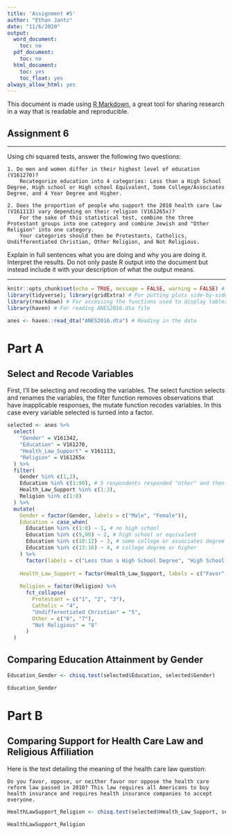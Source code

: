 ```yaml
---
title: 'Assignment #5'
author: "Ethan Jantz"
date: "11/6/2020"
output:
  word_document:
    toc: no
  pdf_document:
    toc: no
  html_document:
    toc: yes
    toc_float: yes
always_allow_html: yes
---
```


This document is made using [R Markdown](https://rmarkdown.rstudio.com/), a great tool for sharing research in a way that is readable and reproducible. 

## Assignment 6

***

Using chi squared tests, answer the following two questions: 

    1. Do men and women differ in their highest level of education (V161270)? 
        Recategorize education into 4 categories: Less than a High School Degree, High school or High school Equivalent, Some College/Associates Degree, and 4 Year Degree and Higher.
        
    2. Does the proportion of people who support the 2010 health care law (V161113) vary depending on their religion (V161265x)?
        For the sake of this statistical test, combine the three Protestant groups into one category and combine Jewish and "Other Religion" into one category.
        Your categories should then be Protestants, Catholics, Undifferentiated Christian, Other Religion, and Not Religious. 

Explain in full sentences what you are doing and why you are doing it. Interpret the results. Do not only paste R output into the document but instead include it with your description of what the output means. 

***

```r
knitr::opts_chunk$set(echo = TRUE, message = FALSE, warning = FALSE) # R Markdown options
library(tidyverse); library(gridExtra) # For putting plots side-by-side, trying out a different package this time
library(rmarkdown) # For accessing the functions used to display tables
library(haven) # For reading ANES2016.dta file

anes <- haven::read_dta("ANES2016.dta") # Reading in the data
```

# Part A

## Select and Recode Variables

First, I'll be selecting and recoding the variables. The select function selects and renames the variables, the filter function removes observations that have inapplicable responses, the mutate function recodes variables. In this case every variable selected is turned into a factor. 
 
```r
selected <- anes %>%
  select(
    "Gender" = V161342,
    "Education" = V161270,
    "Health_Law_Support" = V161113,
    "Religion" = V161265x
  ) %>%
  filter(
    Gender %in% c(1,2),
    Education %in% c(1:90), # 5 respondents responded "other" and then specified "High School Graduate" and that is coded as 90
    Health_Law_Support %in% c(1:3),
    Religion %in% c(1:8)
  ) %>%
  mutate(
    Gender = factor(Gender, labels = c("Male", "Female")),
    Education = case_when(
      Education %in% c(1:8) ~ 1, # no high school
      Education %in% c(9,90) ~ 2, # high school or equivalent
      Education %in% c(10:12) ~ 3, # some college or associates degree
      Education %in% c(13:16) ~ 4, # college degree or higher
    ) %>% 
      factor(labels = c("Less than a High School Degree", "High School Degree or GED", "Some College/Associates Degree", "4 Year Degree and Higher")),
    
    Health_Law_Support = factor(Health_Law_Support, labels = c("Favor", "Oppose", "Neither favor nor oppose")),
    
    Religion = factor(Religion) %>%
      fct_collapse(
        Protestant = c("1", "2", "3"),
        Catholic = "4",
        "Undifferentiated Christian" = "5", 
        Other = c("6", "7"),
        "Not Religious" = "8"
      )
  )
```

## Comparing Education Attainment by Gender

```r
Education_Gender <- chisq.test(selected$Education, selected$Gender)

Education_Gender
```

# Part B

## Comparing Support for Health Care Law and Religious Affiliation

Here is the text detailing the meaning of the health care law question: 

    Do you favor, oppose, or neither favor nor oppose the health care reform law passed in 2010? This law requires all Americans to buy health insurance and requires health insurance companies to accept everyone.
    
```r
HealthLawSupport_Religion <- chisq.test(selected$Health_Law_Support, selected$Religion)

HealthLawSupport_Religion
```